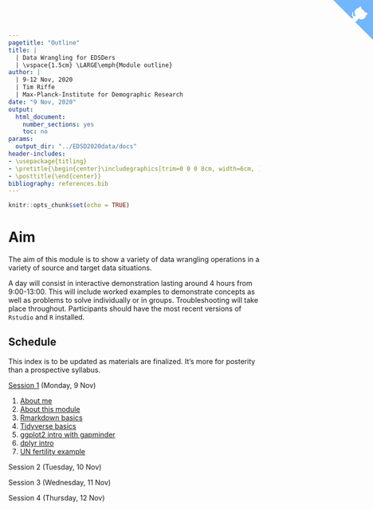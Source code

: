 ```yaml
---
pagetitle: "Outline"
title: | 
  | Data Wrangling for EDSDers
  | \vspace{1.5cm} \LARGE\emph{Module outline}
author: |
  | 9-12 Nov, 2020
  | Tim Riffe
  | Max-Planck-Institute for Demographic Research
date: "9 Nov, 2020"
output:
  html_document:
    number_sections: yes
    toc: no
params:
  output_dir: "../EDSD2020data/docs"
header-includes:
- \usepackage{titling}
- \pretitle{\begin{center}\includegraphics[trim=0 0 0 8cm, width=6cm, ]{assets/MPIDR_square_color.pdf}\\[\bigskipamount]}
- \posttitle{\end{center}}
bibliography: references.bib
---
```

<a href="https://github.com/timriffe/RforUNPD2020" class="github-corner" aria-label="View source on GitHub"><svg width="80" height="80" viewBox="0 0 250 250" style="fill:#70B7FD; color:#fff; position: absolute; top: 0; border: 0; right: 0;" aria-hidden="true"><path d="M0,0 L115,115 L130,115 L142,142 L250,250 L250,0 Z"></path><path d="M128.3,109.0 C113.8,99.7 119.0,89.6 119.0,89.6 C122.0,82.7 120.5,78.6 120.5,78.6 C119.2,72.0 123.4,76.3 123.4,76.3 C127.3,80.9 125.5,87.3 125.5,87.3 C122.9,97.6 130.6,101.9 134.4,103.2" fill="currentColor" style="transform-origin: 130px 106px;" class="octo-arm"></path><path d="M115.0,115.0 C114.9,115.1 118.7,116.5 119.8,115.4 L133.7,101.6 C136.9,99.2 139.9,98.4 142.2,98.6 C133.8,88.0 127.5,74.4 143.8,58.0 C148.5,53.4 154.0,51.2 159.7,51.0 C160.3,49.4 163.2,43.6 171.4,40.1 C171.4,40.1 176.1,42.5 178.8,56.2 C183.1,58.6 187.2,61.8 190.9,65.4 C194.5,69.0 197.7,73.2 200.1,77.6 C213.8,80.2 216.3,84.9 216.3,84.9 C212.7,93.1 206.9,96.0 205.4,96.6 C205.1,102.4 203.0,107.8 198.3,112.5 C181.9,128.9 168.3,122.5 157.7,114.1 C157.9,116.9 156.7,120.9 152.7,124.9 L141.0,136.5 C139.8,137.7 141.6,141.9 141.8,141.8 Z" fill="currentColor" class="octo-body"></path></svg></a><style>.github-corner:hover .octo-arm{animation:octocat-wave 560ms ease-in-out}@keyframes octocat-wave{0%,100%{transform:rotate(0)}20%,60%{transform:rotate(-25deg)}40%,80%{transform:rotate(10deg)}}@media (max-width:500px){.github-corner:hover .octo-arm{animation:none}.github-corner .octo-arm{animation:octocat-wave 560ms ease-in-out}}</style>


```r
knitr::opts_chunk$set(echo = TRUE)
```

# Aim
The aim of this module is to show a variety of data wrangling operations in a variety of source and target data situations. 

A day will consist in interactive demonstration lasting around 4 hours from 9:00-13:00. This will include worked examples to demonstrate concepts as well as problems to solve individually or in groups. Troubleshooting will take place throughout. Participants should have the most recent versions of `Rstudio` and `R` installed.

## Schedule 

This index is to be updated as materials are finalized. It's more for posterity than a prospective syllabus.

[Session 1](Introductions) (Monday, 9 Nov)

1. [About me](Day1#about-me)
2. [About this module](Day1#about-this-module)
3. [Rmarkdown basics](Day1#rmarkdown-basics)
4. [Tidyverse basics](Day1#tidy-data)
5. [ggplot2 intro with gapminder](Day1#basic-ggplot2-with-the-gapminder-data)
6. [dplyr intro](Day1#basic-dplyr)
7. [UN fertility example](Day1#examples)


Session 2 (Tuesday, 10 Nov)

Session 3 (Wednesday, 11 Nov)

Session 4 (Thursday, 12 Nov)

